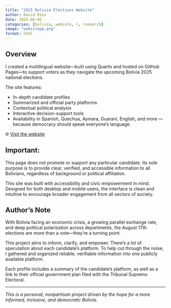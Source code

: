 ```yaml
---
title: "2025 Bolivia Elections Website"
author: David Rios
date: 2025-06-02
categories: [bolivia, website, r, research]
image: "websitepp.png"
format: html
---
```


## Overview

I created a multilingual website—built using Quarto and hosted on GitHub Pages—to support voters as they navigate the upcoming Bolivia 2025 national elections.

The site features:

-   In-depth candidate profiles
-   Summarized and official party platforms
-   Contextual political analysis
-   Interactive decision-support tools
-   Availability in Spanish, Quechua, Aymara, Guaraní, English, and more — because democracy should speak everyone’s language.

🌐 [Visit the website](https://hriostorres.github.io/elecciones.github.io/)

::: callout-tip
## Important:

This page does not promote or support any particular candidate. Its sole purpose is to provide clear, verified, and accessible information to all Bolivians, regardless of background or political affiliation.
:::

This site was built with accessibility and civic empowerment in mind. Designed for both desktop and mobile users, the interface is clean and intuitive to encourage broader engagement from all sectors of society.

## Author's Note

With Bolivia facing an economic crisis, a growing parallel exchange rate, and deep political polarization across departments, the August 17th elections are more than a vote—they’re a turning point.

This project aims to inform, clarify, and empower. There’s a lot of speculation about each candidate's platform. To help cut through the noise, I gathered and organized reliable, verifiable information into one publicly available platform.

Each profile includes a summary of the candidate’s platform, as well as a link to their official government plan filed with the Tribunal Supremo Electoral.

------------------------------------------------------------------------

*This is a personal, nonpartisan project driven by the hope for a more informed, inclusive, and democratic Bolivia.*
